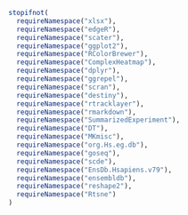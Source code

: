 ```r
stopifnot(
  requireNamespace("xlsx"),
  requireNamespace("edgeR"),
  requireNamespace("scater"),
  requireNamespace("ggplot2"),
  requireNamespace("RColorBrewer"),
  requireNamespace("ComplexHeatmap"),
  requireNamespace("dplyr"),
  requireNamespace("ggrepel"),
  requireNamespace("scran"),
  requireNamespace("destiny"),
  requireNamespace("rtracklayer"),
  requireNamespace("rmarkdown"),
  requireNamespace("SummarizedExperiment"),
  requireNamespace("DT"),
  requireNamespace("MKmisc"),
  requireNamespace("org.Hs.eg.db"),
  requireNamespace("goseq"),
  requireNamespace("scde"),
  requireNamespace("EnsDb.Hsapiens.v79"),
  requireNamespace("ensembldb"),
  requireNamespace("reshape2"),
  requireNamespace("Rtsne")
)
```
